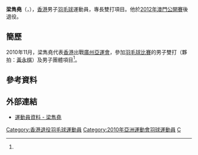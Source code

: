 {{noteTA|G1=Badminton}}
{{Infobox 羽球選手
| playername              = 梁雋堯
| image                   = 
| size                    = 
| caption                 = 
| birth_name              = 
| date_of_birth           = {{birth_date_and_age|1987|6|11}}<ref name="廣州亞運">[http://www.gz2010.cn/info/CHN_CHN/ZB/ZBB101A_BD@@@@@@@@@@@@@@@CHN_number=215998.html 2010年廣州亞運會官方網站 羽毛球 - 梁隽尧 - 简历]</ref>
| place_of_birth          = 
| residence               =
| height                  = {{height|m=1.76}}<ref name="廣州亞運"/>
| weight                  = {{weight|kg=74}}<ref name="廣州亞運"/>
| handedness              = 
| country                 = {{HKG}}
| years_intldebut         =
| years_retired           = 2012年
| coach                   = 
| event                   = 男子雙打、混合雙打
| highest_ranking         = 第75位（男雙-[[盧洛棋|盧洛棋]]）<br/>（2010年7月29日）<br/>第69位（混雙-[[伍家信|伍家信]]）<br/>（2011年5月26日）<ref name="highest-ranking">[http://bwfcontent.tournamentsoftware.com/ranking/player.aspx?id=3032&player=109350 BWF World Ranking - Ranking progress of LEUNG Chun Yiu (52925)] {{Wayback|url=http://bwfcontent.tournamentsoftware.com/ranking/player.aspx?id=3032&player=109350 |date=20181001235636 }}{{en}}</ref>
| date_of_highest_ranking = 
| current_ranking         = 現已退役
| date_of_current_ranking = 
| played                  = 0勝–1負（男單）<br/>12勝–42負（男雙）<br/>14勝–38負（混雙）
| titles                  = 
| bwf_profile             = FBAE148A-F715-4BF7-B66A-99E32651E55A
| bwf_id                  = 52925
| updated                 = 2016年6月19日
}}
'''梁雋堯'''（{{lang|en|'''LEUNG Chun Yiu'''}}，{{bd|1987年|6月11日}}），[[香港|香港]]男子[[羽毛球|羽毛球]]運動員，專長雙打項目。他於[[2012年澳門羽毛球格蘭披治黃金大獎賽|2012年澳門公開賽]]後退役。

==簡歷==
2010年11月，梁雋堯代表[[2010年亞洲運動會中國香港代表團|香港]]出戰[[廣州|廣州]][[2010年亞洲運動會|亞運會]]，參加[[2010年亞洲運動會羽毛球比賽|羽毛球比賽]]的男子雙打（夥拍：[[黃永棋|黃永棋]]）及男子團體項目<ref name="廣州亞運"/>。

==參考資料==
{{reflist}}

==外部連結==
*[http://2010gz.hkolympic.org/profile/Leung%20Chun%20Yiu.pdf 運動員資料 - 梁雋堯]{{dead link|date=2018年3月 |bot=InternetArchiveBot |fix-attempted=yes }}

{{DEFAULTSORT:LEUNG, Chun Yiu}}
[[Category:香港退役羽毛球運動員|Category:香港退役羽毛球運動員]]
[[Category:2010年亞洲運動會羽球運動員|Category:2010年亞洲運動會羽球運動員]]
[[Category:梁姓|C]]